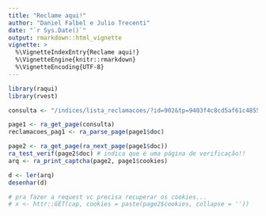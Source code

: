 ```yaml
---
title: "Reclame aqui!"
author: "Daniel Falbel e Julio Trecenti"
date: "`r Sys.Date()`"
output: rmarkdown::html_vignette
vignette: >
  %\VignetteIndexEntry{Reclame aqui!}
  %\VignetteEngine{knitr::rmarkdown}
  %\VignetteEncoding{UTF-8}
---
```


```r
library(raqui)
library(rvest)

consulta <- "/indices/lista_reclamacoes/?id=902&tp=9403f4c8cd5af61c485541e9444950c069c79ffa&subtp=c92a9bc341d739044ff5400661d44a60a808be22"

page1 <- ra_get_page(consulta)
reclamacoes_pag1 <- ra_parse_page(page1$doc)

page2 <- ra_get_page(ra_next_page(page1$doc))
ra_test_verif(page2$doc) # indica que é uma página de verificação!!
arq <- ra_print_captcha(page2, page1$cookies)

d <- ler(arq)
desenhar(d)

# pra fazer a request vc precisa recuperar os cookies...
# x <- httr::GET(cap, cookies = paste(page2$cookies, collapse = ''))
```

